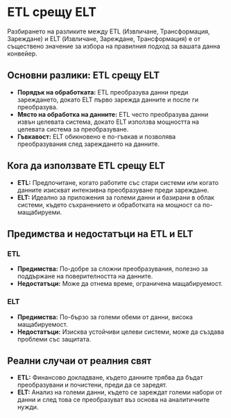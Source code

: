 # ETL срещу ELT

Разбирането на разликите между ETL (Извличане, Трансформация, Зареждане) и ELT (Извличане, Зареждане, Трансформация) е от съществено значение за избора на правилния подход за вашата данна конвейер.

## Основни разлики: ETL срещу ELT

- **Порядък на обработката:** ETL преобразува данни преди зареждането, докато ELT първо зарежда данните и после ги преобразува.
- **Място на обработка на данните:** ETL често преобразува данни извън целевата система, докато ELT използва мощността на целевата система за преобразуване.
- **Гъвкавост:** ELT обикновено е по-гъвкав и позволява преобразувания след зареждането на данните.

## Кога да използвате ETL срещу ELT

- **ETL:** Предпочитане, когато работите със стари системи или когато данните изискват интензивна преобразуване преди зареждане.
- **ELT:** Идеално за приложения за големи данни и базирани в облак системи, където съхранението и обработката на мощност са по-мащабируеми.

## Предимства и недостатъци на ETL и ELT

### ETL

- **Предимства:** По-добре за сложни преобразувания, полезно за поддържане на поверителността на данните.
- **Недостатъци:** Може да отнема време, ограничена мащабируемост.

### ELT

- **Предимства:** По-бързо за големи обеми от данни, висока мащабируемост.
- **Недостатъци:** Изисква устойчиви целеви системи, може да създава проблеми със защитата.

## Реални случаи от реалния свят

- **ETL:** Финансово докладване, където данните трябва да бъдат преобразувани и почистени, преди да се заредят.
- **ELT:** Анализ на големи данни, където се зареждат големи набори от данни и след това се преобразуват въз основа на аналитичните нужди.